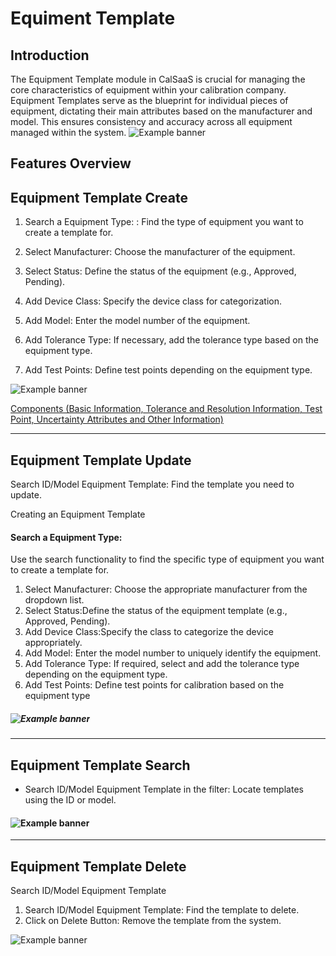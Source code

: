 # Equiment Template

## Introduction

The Equipment Template module in CalSaaS is crucial for managing the core characteristics of equipment within your calibration company. Equipment Templates serve as the blueprint for individual pieces of equipment, dictating their main attributes based on the manufacturer and model. This ensures consistency and accuracy across all equipment managed within the system.
![Example banner](./images/equipment-template/Home-Equipmenttemplate.gif)
## Features Overview

## Equipment Template Create


1. Search a Equipment Type: : Find the type of equipment you want to create a template for.

2. Select Manufacturer: Choose the manufacturer of the equipment.

3. Select Status: Define the status of the equipment (e.g., Approved, Pending).

4. Add Device Class: Specify the device class for categorization.

5. Add Model: Enter the model number of the equipment.

6. Add Tolerance Type: If necessary, add the tolerance type based on the equipment type.

7. Add Test Points: Define test points depending on the equipment type.

![Example banner](./images/equipment-template/Equipment-template-create.gif)

 <a href="Components Equipment Template Create.mdx">Components (Basic Information, Tolerance and Resolution Information, Test Point, Uncertainty Attributes and Other Information)</a> 

---
##  Equipment Template Update 

Search ID/Model Equipment Template: Find the template you need to update.

Creating an Equipment Template
#### Search a Equipment Type:

Use the search functionality to find the specific type of equipment you want to create a template for.
1. Select Manufacturer: Choose the appropriate manufacturer from the dropdown list.
2. Select Status:Define the status of the equipment template (e.g., Approved, Pending).
3. Add Device Class:Specify the class to categorize the device appropriately.
4. Add Model: Enter the model number to uniquely identify the equipment.
5. Add Tolerance Type: If required, select and add the tolerance type depending on the equipment type.
6. Add Test Points: Define test points for calibration based on the equipment type

##### ![Example banner](./images/equipment-template/Equipment-template-update.gif)
---
## Equipment Template Search 

* Search ID/Model Equipment Template in the filter: Locate templates using the ID or model.

#### ![Example banner](./images/equipment-template/Equipment-template-search.gif)
---
## Equipment Template Delete

Search ID/Model Equipment Template

1. Search ID/Model Equipment Template: Find the template to delete.
2. Click on Delete Button: Remove the template from the system.

![Example banner](./images/equipment-template/Equipment-template-delete.gif)



